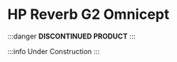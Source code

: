 
# HP Reverb G2 Omnicept

:::danger
**DISCONTINUED PRODUCT**
:::

:::info
Under Construction
:::

<ImageCardList />
